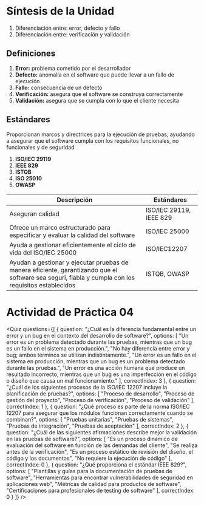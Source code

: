 
# Síntesis de la Unidad

1. Diferenciación entre: error, defecto y fallo
2. Diferenciación entre: verificación y validación


## Definiciones

1. **Error:** problema cometido por el desarrollador
2. **Defecto:** anomalía en el software que puede llevar a un fallo de ejecución
3. **Fallo:** consecuencia de un defecto
4. **Verificación:** asegura que el software se construya correctamente
5. **Validación:** asegura que se cumpla con lo que el cliente necesita

## Estándares
Proporcionan marcos y directrices para la ejecución de pruebas, ayudando a asegurar que el software cumpla con los requisitos funcionales, no funcionales y de seguridad

1. **ISO/IEC 29119**
2. **IEEE 829**
3. **ISTQB**
4. **ISO 25010**
5. **OWASP**

|Descripción|Estándares|
|---|---|
|Aseguran calidad|ISO/IEC 29119, IEEE 829|
|Ofrece un marco estructurado para especificar y evaluar la calidad del software|ISO/IEC 25000|
|Ayuda a gestionar eficientemente el ciclo de vida del ISO/IEC 25000|ISO/IEC12207|
|Ayudan a gestionar y ejecutar pruebas de manera eficiente, garantizando que el software sea seguri, fiabla y cumpla con los requisitos establecidos|ISTQB, OWASP|

# Actividad de Práctica 04

<Quiz questions={[
  {
    question: "¿Cuál es la diferencia fundamental entre un error y un bug en el contexto del desarrollo de software?",
    options: [
      "Un error es un problema detectado durante las pruebas, mientras que un bug es un fallo en el sistema en producción.",
      "No hay diferencia entre error y bug; ambos términos se utilizan indistintamente.",
      "Un error es un fallo en el sistema en producción, mientras que un bug es un problema detectado durante las pruebas.",
      "Un error es una acción humana que produce un resultado incorrecto, mientras que un bug es una imperfección en el código o diseño que causa un mal funcionamiento."
    ],
    correctIndex: 3
  },
  {
    question: "¿Cuál de los siguientes procesos de la ISO/IEC 12207 incluye la planificación de pruebas?",
    options: [
      "Proceso de desarrollo",
      "Proceso de gestión del proyecto",
      "Proceso de verificación",
      "Proceso de validación"
    ],
    correctIndex: 1
  },
  {
    question: "¿Qué proceso es parte de la norma ISO/IEC 12207 para asegurar que los módulos funcionan correctamente cuando se combinan?",
    options: [
      "Pruebas unitarias",
      "Pruebas de sistemas",
      "Pruebas de integración",
      "Pruebas de aceptación"
    ],
    correctIndex: 2
  },
  {
    question: "¿Cuál de las siguientes afirmaciones describe mejor la validación en las pruebas de software?",
    options: [
      "Es un proceso dinámico de evaluación del software en función de las demandas del cliente",
      "Se realiza antes de la verificación",
      "Es un proceso estático de revisión del diseño, el código y los documentos",
      "No requiere la ejecución de código"
    ],
    correctIndex: 0
  },
  {
    question: "¿Qué proporciona el estándar IEEE 829?",
    options: [
      "Plantillas y guías para la documentación de pruebas de software",
      "Herramientas para encontrar vulnerabilidades de seguridad en aplicaciones web",
      "Métricas de calidad para productos de software",
      "Certificaciones para profesionales de testing de software"
    ],
    correctIndex: 0
  }
]} />

